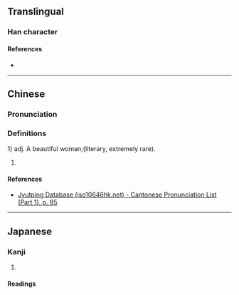 {{character info}}
==Translingual==

===Han character===
{{Han char|rn=38|rad=女|as=15|sn=18|four=42434|canj=VWLK|ids=⿰女𡚇}}

====References====
* {{Han ref|kx=0273.421|dkj=06856|dj=0541.340|hdz=21089.141|uh=5B3D|ud=23357|bh=F1FA|bd=61946}}

----

==Chinese==
{{zh-forms}}

===Pronunciation===
{{zh-pron
|m=yuān
|c=bei6
|mc=y
|oc=y
|cat=
}}

===Definitions===
{{zh-hanzi}}
1) adj. A beautiful woman;(literary, extremely rare).
# {{rfdef|zh}}

====References====
* [http://www.iso10646hk.net/jp/document/download.jsp Jyutping Database (iso10646hk.net) - Cantonese Pronunciation List (Part 1), p. 95]

----

==Japanese==

===Kanji===
{{ja-kanji|grade=|rs=女15}}

# {{rfdef|ja|sort=女15}}

====Readings====
{{rfv-pron|ja}}
{{ja-readings
|goon=えん<!--えん<𛀁ん-->
|kanon=えん<!--えん<𛀁ん, おん<をん, わん-->
|kun=みめよ-い
}}